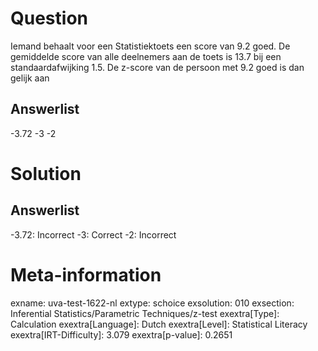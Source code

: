 Question
========

Iemand behaalt voor een Statistiektoets een score van 9.2 goed. De
gemiddelde score van alle deelnemers aan de toets is 13.7 bij een
standaardafwijking 1.5. De z-score van de persoon met 9.2 goed is dan
gelijk aan

Answerlist
----------

-3.72
-3
-2

Solution
========

Answerlist
----------

-3.72: Incorrect
-3: Correct
-2: Incorrect

Meta-information
================
exname: uva-test-1622-nl
extype: schoice
exsolution: 010
exsection: Inferential Statistics/Parametric Techniques/z-test
exextra[Type]: Calculation
exextra[Language]: Dutch
exextra[Level]: Statistical Literacy
exextra[IRT-Difficulty]: 3.079
exextra[p-value]: 0.2651
